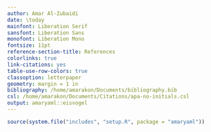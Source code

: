```yaml
---
author: Amar Al-Zubaidi
date: \today
mainfont: Liberation Serif
sansfont: Liberation Sans
monofont: Liberation Mono
fontsize: 11pt
reference-section-title: References
colorlinks: true
link-citations: yes
table-use-row-colors: true
classoption: letterpaper
geometry: margin = 1 in
bibliography: /home/amarakon/Documents/bibliography.bib
csl: /home/amarakon/Documents/Citations/apa-no-initials.csl
output: amaryaml::eisvogel
---
```

```r
source(system.file("includes", "setup.R", package = "amaryaml"))
```
